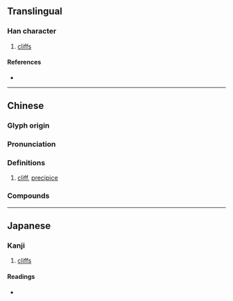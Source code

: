 {{character info}}
==Translingual==

===Han character===
{{Han char|rn=46|rad=山|as=09|sn=12|four=26727|canj=URRS|ids=⿰山咢}}

# [[cliff]]s

====References====
* {{Han ref|kx=0315.390|dkj=08263|dj=0616.270|hdz=10786.080|uh=5D3F|ud=23871|bh=D8DE|bd=55518}}

----

==Chinese==
{{zh-forms|alt=㟧,𡼑,㠋,𡾙,𥔲}}

===Glyph origin===
{{Han etym}}

===Pronunciation===
{{zh-pron
|m=è
|c=ngok6
|mc=y
|oc=y
|cat=n
}}

===Definitions===
{{zh-hanzi}}

# [[cliff]], [[precipice]]

===Compounds===
{{zh-der|岞崿|崿崿|岝崿}}

----

==Japanese==

===Kanji===
{{ja-kanji|grade=|rs=山09}}

# [[cliff]]s

====Readings====
* {{ja-readings|on=がく}}